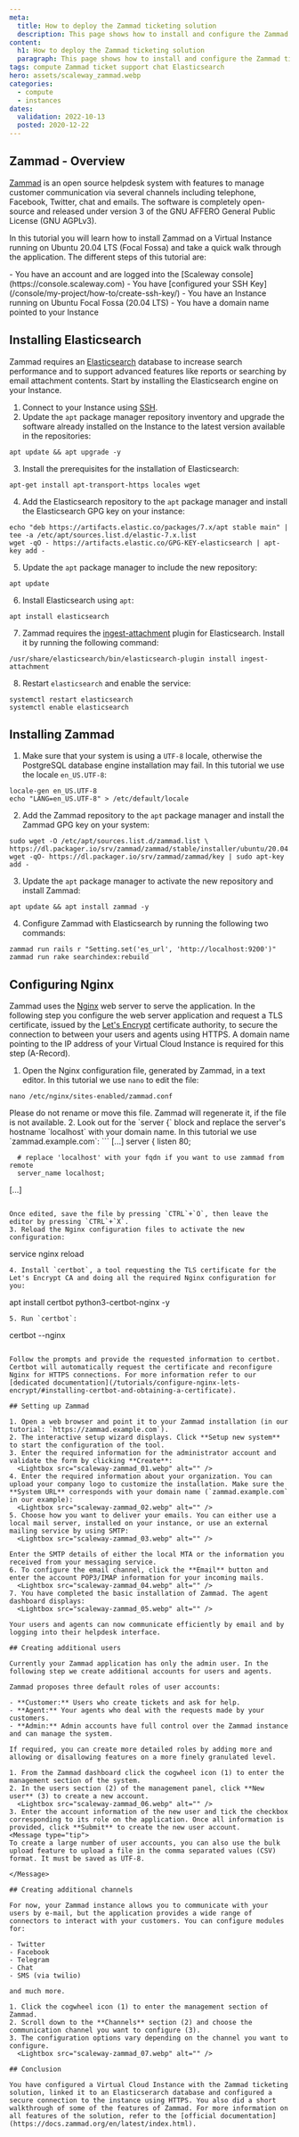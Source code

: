 ```yaml
---
meta:
  title: How to deploy the Zammad ticketing solution
  description: This page shows how to install and configure the Zammad ticketing solution
content:
  h1: How to deploy the Zammad ticketing solution
  paragraph: This page shows how to install and configure the Zammad ticketing solution
tags: compute Zammad ticket support chat Elasticsearch
hero: assets/scaleway_zammad.webp
categories:
  - compute
  - instances
dates:
  validation: 2022-10-13
  posted: 2020-12-22
---
```


## Zammad - Overview

[Zammad](https://zammad.org/) is an open source helpdesk system with features to manage customer communication via several channels including telephone, Facebook, Twitter, chat and emails. The software is completely open-source and released under version 3 of the GNU AFFERO General Public License (GNU AGPLv3).

In this tutorial you will learn how to install Zammad on a Virtual  Instance running on Ubuntu 20.04 LTS (Focal Fossa) and take a quick walk through the application. The different steps of this tutorial are:


<Message type="requirement">
  - You have an account and are logged into the [Scaleway console](https://console.scaleway.com)
  - You have [configured your SSH Key](/console/my-project/how-to/create-ssh-key/)
  - You have an Instance running on Ubuntu Focal Fossa (20.04 LTS)
  - You have a domain name pointed to your Instance
</Message>

## Installing Elasticsearch

Zammad requires an [Elasticsearch](https://www.elastic.co/elasticsearch/) database to increase search performance and to support advanced features like reports or searching by email attachment contents. Start by installing the Elasticsearch engine on your Instance.

1. Connect to your Instance using [SSH](/compute/instances/how-to/connect-to-instance/).
2. Update the `apt` package manager repository inventory and upgrade the software already installed on the Instance to the latest version available in the repositories:
  ```
  apt update && apt upgrade -y
  ```
3. Install the prerequisites for the installation of Elasticsearch:
  ```
  apt-get install apt-transport-https locales wget
  ```
4. Add the Elasticsearch repository to the `apt` package manager and install the Elasticsearch GPG key on your instance:
  ```
  echo "deb https://artifacts.elastic.co/packages/7.x/apt stable main" | tee -a /etc/apt/sources.list.d/elastic-7.x.list
  wget -qO - https://artifacts.elastic.co/GPG-KEY-elasticsearch | apt-key add -
  ```
5. Update the `apt` package manager to include the new repository:
  ```
  apt update
  ```
6. Install Elasticsearch using `apt`:
  ```
  apt install elasticsearch
  ```
7. Zammad requires the [ingest-attachment](https://www.elastic.co/guide/en/elasticsearch/plugins/5.0/ingest-attachment.html) plugin for Elasticsearch. Install it by running the following command:
  ```
  /usr/share/elasticsearch/bin/elasticsearch-plugin install ingest-attachment
  ```
8. Restart `elasticsearch` and enable the service:
  ```
  systemctl restart elasticsearch
  systemctl enable elasticsearch
  ```

## Installing Zammad

1. Make sure that your system is using a `UTF-8` locale, otherwise the PostgreSQL database engine installation may fail. In this tutorial we use the locale `en_US.UTF-8`:
  ```
  locale-gen en_US.UTF-8
  echo "LANG=en_US.UTF-8" > /etc/default/locale
  ```
2. Add the Zammad repository to the `apt` package manager and install the Zammad GPG key on your system:
  ```
  sudo wget -O /etc/apt/sources.list.d/zammad.list \
  https://dl.packager.io/srv/zammad/zammad/stable/installer/ubuntu/20.04.repo
  wget -qO- https://dl.packager.io/srv/zammad/zammad/key | sudo apt-key add -
  ```
3. Update the `apt` package manager to activate the new repository and install Zammad:
  ```
  apt update && apt install zammad -y
  ```
4. Configure Zammad with Elasticsearch by running the following two commands:
  ```
  zammad run rails r "Setting.set('es_url', 'http://localhost:9200')"
  zammad run rake searchindex:rebuild
  ```

## Configuring Nginx

Zammad uses the [Nginx](http://nginx.org/) web server to serve the application. In the following step you configure the web server application and request a TLS certificate, issued by the [Let's Encrypt](https://letsencrypt.org/) certificate authority, to secure the connection to between your users and agents using HTTPS. A domain name pointing to the IP address of your Virtual Cloud Instance is required for this step (A-Record).

1. Open the Nginx configuration file, generated by Zammad, in a text editor. In this tutorial we use `nano` to edit the file:
  ```
  nano /etc/nginx/sites-enabled/zammad.conf
  ```

  <Message type="note">
  Please do not rename or move this file. Zammad will regenerate it, if the file is not available.

  </Message>
2. Look out for the `server {` block and replace the server's hostname `localhost` with your domain name. In this tutorial we use `zammad.example.com`:
  ```
  [...]
  server {
      listen 80;

      # replace 'localhost' with your fqdn if you want to use zammad from remote
      server_name localhost;
  [...]
  ```

  Once edited, save the file by pressing `CTRL`+`O`, then leave the editor by pressing `CTRL`+`X`.
3. Reload the Nginx configuration files to activate the new configuration:
  ```
  service nginx reload
  ```
4. Install `certbot`, a tool requesting the TLS certificate for the Let's Encrypt CA and doing all the required Nginx configuration for you:
  ```
  apt install certbot python3-certbot-nginx -y
  ```
5. Run `certbot`:
  ```
  certbot --nginx
  ```

  Follow the prompts and provide the requested information to certbot. Certbot will automatically request the certificate and reconfigure Nginx for HTTPS connections. For more information refer to our [dedicated documentation](/tutorials/configure-nginx-lets-encrypt/#installing-certbot-and-obtaining-a-certificate).

## Setting up Zammad

1. Open a web browser and point it to your Zammad installation (in our tutorial: `https://zammad.example.com`).
2. The interactive setup wizard displays. Click **Setup new system** to start the configuration of the tool.
3. Enter the required information for the administrator account and validate the form by clicking **Create**:
    <Lightbox src="scaleway-zammad_01.webp" alt="" />
4. Enter the required information about your organization. You can upload your company logo to customize the installation. Make sure the **System URL** corresponds with your domain name (`zammad.example.com` in our example):
    <Lightbox src="scaleway-zammad_02.webp" alt="" />
5. Choose how you want to deliver your emails. You can either use a local mail server, installed on your instance, or use an external mailing service by using SMTP:
    <Lightbox src="scaleway-zammad_03.webp" alt="" />

  Enter the SMTP details of either the local MTA or the information you received from your messaging service.
6. To configure the email channel, click the **Email** button and enter the account POP3/IMAP information for your incoming mails.
    <Lightbox src="scaleway-zammad_04.webp" alt="" />
7. You have completed the basic installation of Zammad. The agent dashboard displays:
    <Lightbox src="scaleway-zammad_05.webp" alt="" />

  Your users and agents can now communicate efficiently by email and by logging into their helpdesk interface.

## Creating additional users

Currently your Zammad application has only the admin user. In the following step we create additional accounts for users and agents.

Zammad proposes three default roles of user accounts:

- **Customer:** Users who create tickets and ask for help.
- **Agent:** Your agents who deal with the requests made by your customers.
- **Admin:** Admin accounts have full control over the Zammad instance and can manage the system.

If required, you can create more detailed roles by adding more and allowing or disallowing features on a more finely granulated level.

1. From the Zammad dashboard click the cogwheel icon (1) to enter the management section of the system.
2. In the users section (2) of the management panel, click **New user** (3) to create a new account.
    <Lightbox src="scaleway-zammad_06.webp" alt="" />
3. Enter the account information of the new user and tick the checkbox corresponding to its role on the application. Once all information is provided, click **Submit** to create the new user account.
  <Message type="tip">
  To create a large number of user accounts, you can also use the bulk upload feature to upload a file in the comma separated values (CSV) format. It must be saved as UTF-8.

  </Message>

## Creating additional channels

For now, your Zammad instance allows you to communicate with your users by e-mail, but the application provides a wide range of connectors to interact with your customers. You can configure modules for:

- Twitter
- Facebook
- Telegram
- Chat
- SMS (via twilio)

and much more.

1. Click the cogwheel icon (1) to enter the management section of Zammad.
2. Scroll down to the **Channels** section (2) and choose the communication channel you want to configure (3).
3. The configuration options vary depending on the channel you want to configure.
    <Lightbox src="scaleway-zammad_07.webp" alt="" />

## Conclusion

You have configured a Virtual Cloud Instance with the Zammad ticketing solution, linked it to an Elasticserarch database and configured a secure connection to the instance using HTTPS. You also did a short walkthrough of some of the features of Zammad. For more information on all features of the solution, refer to the [official documentation](https://docs.zammad.org/en/latest/index.html).
